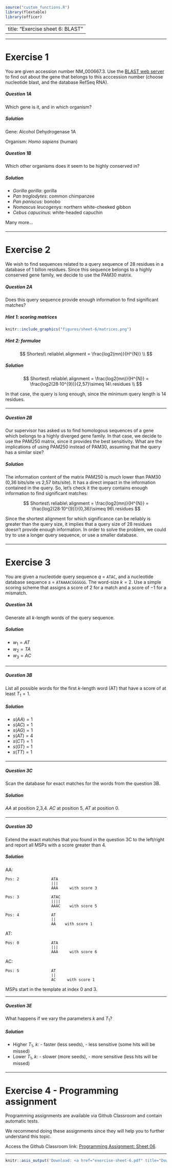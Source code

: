 ```r
source("custom_functions.R")
library(flextable)
library(officer)

```

---
title: "Exercise sheet 6: BLAST"
---

---------------------------------

# Exercise 1

You are given accession number NM_000667.3. Use the [BLAST web server](http://blast.ncbi.nlm.nih.gov/Blast.cgi) to find
out about the gene that belongs to this acccession number (choose nucleotide blast, and the database RefSeq RNA).


#### {.tabset}

##### Question 1A

Which gene is it, and in which organism?

##### Solution

Gene: Alcohol Dehydrogenase 1A

Organism: *Homo sapiens* (human)

#### {-}

#### {.tabset}

##### Question 1B

Which other organisms does it seem to be highly conserved in?

##### Solution

- *Gorilla gorilla*: gorilla
- *Pan troglodytes*: common chimpanzee
- *Pan paniscus*: bonobo
- *Nomascus leucogenys*: northern white-cheeked gibbon
- *Cebus capucinus*: white-headed capuchin

Many more...

#### {-}

---------------------------------


# Exercise 2

We wish to find sequences related to a query sequence of 28 residues in a database of 1 billon residues. Since this sequence belongs to a highly conserved gene family, we decide to use the PAM30 matrix.

#### {.tabset}

##### Question 2A

Does this query sequence provide enough information to find significant matches?

##### Hint 1: scoring matrices

```r
knitr::include_graphics("figures/sheet-6/matrices.png")
```

##### Hint 2: formulae

::: {.answer data-latex=""}
$$
Shortest\ reliable\ alignment = \frac{log2(mn)}{H^{N}}
\\
$$
:::

##### Solution 

::: {.answer data-latex=""}
$$
Shortest\ reliable\ alignment = \frac{log2(mn)}{H^{N}} = \frac{log2(28·10^{9})}{2,57}\simeq 14\ residues
\\
$$
:::

In that case, the query is long enough, since the minimum query length is 14 residues.

#### {-}

---------------------------------

#### {.tabset}

##### Question 2B

Our supervisor has asked us to find homologous sequences of a gene which belongs to a highly diverged gene family. In that case, we decide to use the PAM250 matrix, since it provides the best sensitivity. What are the implications of using PAM250 instead of PAM30, assuming that the query has a similar size?

##### Solution

The information content of the matrix PAM250 is much lower than PAM30 (0,36 bits/site vs 2,57 bits/site). It has a direct impact in the information contained in the query. So, let's check it the query contains enough information to find significant matches:

::: {.answer data-latex=""}
$$
Shortest\ reliable\ alignment = \frac{log2(mn)}{H^{N}} = \frac{log2(28·10^{9})}{0,36}\simeq 96\ residues
$$
:::

Since the shortest alignment for which significance can be reliably is greater than the query size, it implies that a query size of 28 residues doesn't provide enough information. In order to solve the problem, we could try to use a longer query sequence, or use a smaller database.

#### {-}

---------------------------------

# Exercise 3

You are given a nucleotide query sequence $q$ =  $\texttt{ATAC}$, and a nucleotide database sequence $s$ = $\texttt{ATAAAACGGGGGG}$. The word-size $k=2$. Use a simple scoring scheme that assigns a score of $2$ for a match and a score of $-1$ for a mismatch.

#### {.tabset}

##### Question 3A

Generate all $k$-length words of the query sequence.

##### Solution

- $w_1=AT$
- $w_2=TA$
- $w_3=AC$

#### {-}

---------------------------------

#### {.tabset}

##### Question 3B

List all possible words for the first $k$-length word (AT) that have a score of at least $T_1=1$.

##### Solution

- $s(AA)=1$
- $s(AC)=1$
- $s(AG)=1$
- $s(AT)=4$
- $s(CT)=1$
- $s(GT)=1$
- $s(TT)=1$

#### {-}

---------------------------------

#### {.tabset}

##### Question 3C

Scan the database for exact matches for the words from the question 3B.

##### Solution

*AA* at position 2,3,4. *AC* at position 5, *AT* at position 0.

#### {-}

---------------------------------

#### {.tabset}

##### Question 3D

Extend the exact matches that you found in the question 3C to the left/right and report all MSPs with a score greater than $4$.

##### Solution

AA:
```
Pos: 2              ATA
                    |||
                    AAA     with score 3
```
```
Pos: 3              ATAC
                    ||||
                    AAAC    with score 5
```
```
Pos: 4              AT
                    ||
                    AA    with score 1
```

AT:
```
Pos: 0              ATA
                    |||
                    AAA     with score 6
```

AC:
```
Pos: 5              AT
                    ||
                    AC     with score 1
```

MSPs start in the template at index 0 and 3.

---------------------------------

#### {.tabset}

##### Question 3E

What happens if we vary the parameters *k* and $T_1$?

##### Solution

- Higher $T_1$, $k$: - faster (less seeds), - less sensitive (some hits will be missed)
- Lower $T_1$, $k$: - slower (more seeds), - more sensitive (less hits will be missed)

#### {-}

---------------------------------

# Exercise 4 - Programming assignment

Programming assignments are available via Github Classroom and contain automatic tests.

We recommend doing these assignments since they will help you to further understand this topic.

Access the Github Classroom link: [Programming Assignment: Sheet 06](https://classroom.github.com/a/Q9By3xyo).

-------------------------------------------

```r
knitr::asis_output('Download: <a href="exercise-sheet-6.pdf" title="Download PDF Version">PDF Version</a> of this page.')
```

